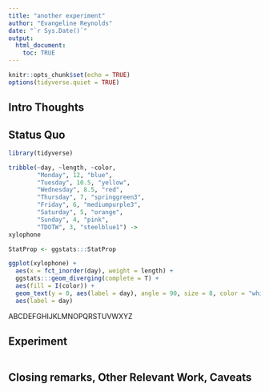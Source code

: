 ```yaml
---
title: "another experiment"
author: "Evangeline Reynolds"
date: "`r Sys.Date()`"
output: 
  html_document:
    toc: TRUE
---
```


```r
knitr::opts_chunk$set(echo = TRUE)
options(tidyverse.quiet = TRUE)
```




## Intro Thoughts


## Status Quo

```r
library(tidyverse)

tribble(~day, ~length, ~color,
        "Monday", 12, "blue",
        "Tuesday", 10.5, "yellow",
        "Wednesday", 8.5, "red",
        "Thursday", 7, "springgreen3",
        "Friday", 6, "mediumpurple3",
        "Saturday", 5, "orange",
        "Sunday", 4, "pink",
        "TDOTW", 3, "steelblue1") ->
xylophone

StatProp <- ggstats:::StatProp

ggplot(xylophone) + 
  aes(x = fct_inorder(day), weight = length) + 
  ggstats:::geom_diverging(complete = T) + 
  aes(fill = I(color)) + 
  geom_text(y = 0, aes(label = day), angle = 90, size = 8, color = "whitesmoke") +
  aes(label = day)
```


ABCDEFGHIJKLMNOPQRSTUVWXYZ

## Experiment

```r

```



## Closing remarks, Other Relevant Work, Caveats
